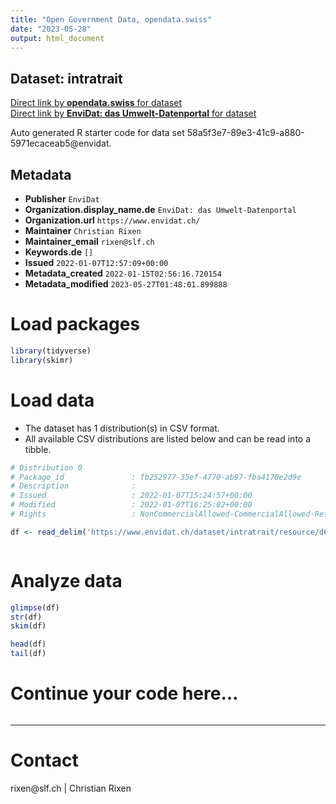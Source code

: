 ```yaml
---
title: "Open Government Data, opendata.swiss"
date: "2023-05-28"
output: html_document
---
```


## Dataset: intratrait



[Direct link by **opendata.swiss** for dataset](https://opendata.swiss/de/dataset/intratrait)<br>
[Direct link by **EnviDat: das Umwelt-Datenportal** for dataset](https://www.envidat.ch/#/metadata/intratrait)

Auto generated R starter code for data set 58a5f3e7-89e3-41c9-a880-5971ecaceab5@envidat.

## Metadata

- **Publisher** `EnviDat`
- **Organization.display_name.de** `EnviDat: das Umwelt-Datenportal`
- **Organization.url** `https://www.envidat.ch/`
- **Maintainer** `Christian Rixen`
- **Maintainer_email** `rixen@slf.ch`
- **Keywords.de** `[]`
- **Issued** `2022-01-07T12:57:09+00:00`
- **Metadata_created** `2022-01-15T02:56:16.720154`
- **Metadata_modified** `2023-05-27T01:48:01.899888`


# Load packages

```r

library(tidyverse)
library(skimr)

```

# Load data

-   The dataset has 1 distribution(s) in CSV format.
-   All available CSV distributions are listed below and can be read into a tibble.

```r

# Distribution 0
# Package_id               : fb252977-35ef-4770-ab97-fba4170e2d9e
# Description              : 
# Issued                   : 2022-01-07T15:24:57+00:00
# Modified                 : 2022-01-07T16:25:02+00:00
# Rights                   : NonCommercialAllowed-CommercialAllowed-ReferenceNotRequired

df <- read_delim('https://www.envidat.ch/dataset/intratrait/resource/d6845438-a41c-49a6-be0a-254e258a9acd')



```

# Analyze data

```r

glimpse(df)
str(df)
skim(df)

head(df)
tail(df)

```

# Continue your code here...

```r

```

------------------------------------------------------------------------

# Contact

rixen@slf.ch | Christian Rixen
